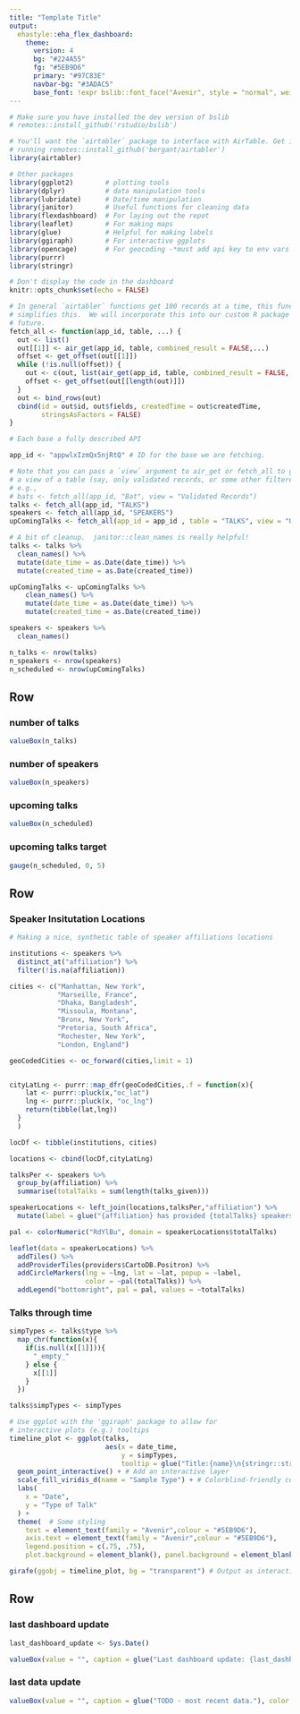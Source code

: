 ```yaml
---
title: "Template Title"
output: 
  ehastyle::eha_flex_dashboard:
    theme:
      version: 4
      bg: "#224A55"
      fg: "#5EB9D6" 
      primary: "#97C83E"
      navbar-bg: "#3ADAC5"
      base_font: !expr bslib::font_face("Avenir", style = "normal", weight = "500",  src = "url(https://font-avenir.s3.us-east-2.amazonaws.com/AvenirLTW04-85Heavy.woff2) format('woff2')")
---
```


<!--
In between these markers we can place comments.

We are using the `flexdashboard` package here to lay out the report. More info
on this can be found at https://rmarkdown.rstudio.com/flexdashboard/

-->

```r
# Make sure you have installed the dev version of bslib
# remotes::install_github('rstudio/bslib')

# You'll want the `airtabler` package to interface with AirTable. Get it by
# running remotes::install_github('bergant/airtabler')
library(airtabler) 

# Other packages
library(ggplot2)        # plotting tools
library(dplyr)          # data manipulation tools
library(lubridate)      # Date/time manipulation
library(janitor)        # Useful functions for cleaning data
library(flexdashboard)  # For laying out the repot
library(leaflet)        # For making maps
library(glue)           # Helpful for making labels
library(ggiraph)        # For interactive ggplots
library(opencage)       # For geocoding -*must add api key to env vars
library(purrr)
library(stringr)

# Don't display the code in the dashboard
knitr::opts_chunk$set(echo = FALSE)
```



```r

# In general `airtabler` functions get 100 records at a time, this function
# simplifies this.  We will incorporate this into our custom R package in the
# future.
fetch_all <- function(app_id, table, ...) {
  out <- list()
  out[[1]] <- air_get(app_id, table, combined_result = FALSE,...)
  offset <- get_offset(out[[1]])
  while (!is.null(offset)) {
    out <- c(out, list(air_get(app_id, table, combined_result = FALSE, offset = offset, ...)))
    offset <- get_offset(out[[length(out)]])
  }
  out <- bind_rows(out)
  cbind(id = out$id, out$fields, createdTime = out$createdTime, 
        stringsAsFactors = FALSE)
}
```


```r

# Each base a fully described API 

app_id <- "appwlxIzmQx5njRtQ" # ID for the base we are fetching. 

# Note that you can pass a `view` argument to air_get or fetch_all to get only
# a view of a table (say, only validated records, or some other filtered view),
# e.g.,
# bats <- fetch_all(app_id, "Bat", view = "Validated Records")
talks <- fetch_all(app_id, "TALKS")
speakers <- fetch_all(app_id, "SPEAKERS")
upComingTalks <- fetch_all(app_id = app_id , table = "TALKS", view = "Upcoming EHA Talks")


```

```r
# A bit of cleanup.  janitor::clean_names is really helpful!
talks <- talks %>% 
  clean_names() %>% 
  mutate(date_time = as.Date(date_time)) %>% 
  mutate(created_time = as.Date(created_time))

upComingTalks <- upComingTalks %>% 
    clean_names() %>% 
    mutate(date_time = as.Date(date_time)) %>% 
    mutate(created_time = as.Date(created_time))

speakers <- speakers %>% 
  clean_names()
```


```r
n_talks <- nrow(talks)
n_speakers <- nrow(speakers)
n_scheduled <- nrow(upComingTalks)
```

## Row


### number of talks

```r
valueBox(n_talks)
```

### number of speakers

```r
valueBox(n_speakers)
```

### upcoming talks

```r
valueBox(n_scheduled)
```

### upcoming talks target

```r
gauge(n_scheduled, 0, 5)
```

## Row

### Speaker Insitutation Locations

```r
# Making a nice, synthetic table of speaker affiliations locations

institutions <- speakers %>% 
  distinct_at("affiliation") %>% 
  filter(!is.na(affiliation))

cities <- c("Manhattan, New York",
            "Marseille, France",
            "Dhaka, Bangladesh",
            "Missoula, Montana",
            "Bronx, New York",
            "Pretoria, South Africa",
            "Rochester, New York",
            "London, England")

geoCodedCities <- oc_forward(cities,limit = 1)


cityLatLng <- purrr::map_dfr(geoCodedCities,.f = function(x){
    lat <- purrr::pluck(x,"oc_lat")
    lng <- purrr::pluck(x, "oc_lng")
    return(tibble(lat,lng))
  }
  )

locDf <- tibble(institutions, cities)

locations <- cbind(locDf,cityLatLng)

talksPer <- speakers %>% 
  group_by(affiliation) %>% 
  summarise(totalTalks = sum(length(talks_given)))

speakerLocations <- left_join(locations,talksPer,"affiliation") %>% 
  mutate(label = glue("{affiliation} has provided {totalTalks} speakers to EHA meetings"))


```

```r

pal <- colorNumeric("RdYlBu", domain = speakerLocations$totalTalks)

leaflet(data = speakerLocations) %>% 
  addTiles() %>% 
  addProviderTiles(providers$CartoDB.Positron) %>% 
  addCircleMarkers(lng = ~lng, lat = ~lat, popup = ~label, 
                   color = ~pal(totalTalks)) %>% 
  addLegend("bottomright", pal = pal, values = ~totalTalks)
```

### Talks through time 


```r

simpTypes <- talks$type %>% 
  map_chr(function(x){
    if(is.null(x[[1]])){
      "_empty_"
    } else {
      x[[1]]
    }
  }) 

talks$simpTypes <- simpTypes

# Use ggplot with the 'ggiraph' package to allow for 
# interactive plots (e.g.) tooltips
timeline_plot <- ggplot(talks, 
                        aes(x = date_time, 
                            y = simpTypes, 
                            tooltip = glue("Title:{name}\n{stringr::str_trunc(abstract,300)}"))) +
  geom_point_interactive() + # Add an interactive layer
  scale_fill_viridis_d(name = "Sample Type") + # Colorblind-friendly colors
  labs(
    x = "Date",
    y = "Type of Talk"
  ) +
  theme(  # Some styling
    text = element_text(family = "Avenir",colour = "#5EB9D6"),
    axis.text = element_text(family = "Avenir",colour = "#5EB9D6"),
    legend.position = c(.75, .75),
    plot.background = element_blank(), panel.background = element_blank())

girafe(ggobj = timeline_plot, bg = "transparent") # Output as interactive
```

## Row {data-height=30}


### last dashboard update

```r
last_dashboard_update <- Sys.Date()

valueBox(value = "", caption = glue("Last dashboard update: {last_dashboard_update}"))
```

### last data update

```r
valueBox(value = "", caption = glue("TODO - most recent data."), color = "orange")
```

